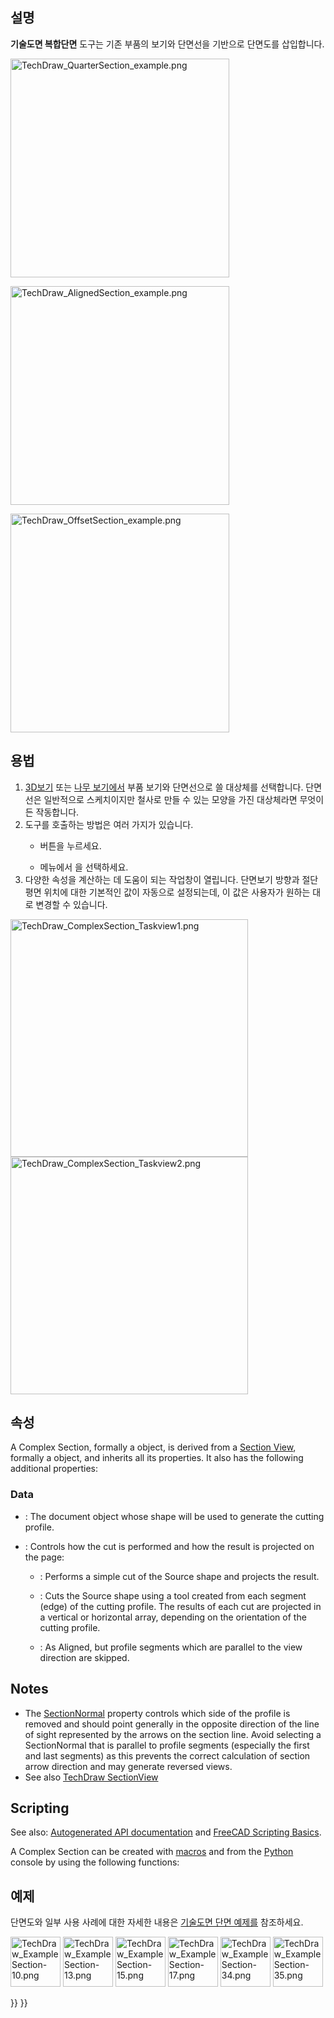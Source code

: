 <languages/>

{{Docnav
|[[TechDraw_SectionView/ko|단면도]]
|[[TechDraw_DetailView/ko|상세도]]
|[[TechDraw_Workbench/ko|기술도면 작업대]]
|IconL=TechDraw_SectionView.svg
|IconR=TechDraw_DetailView.svg
|IconC=Workbench_TechDraw.svg
}}

{{GuiCommand
|Name=기술도면 복합단면
|MenuLocation=기술도면 → 기술도면 보기 → 복합단면 삽입
|Workbenches=[[TechDraw_Workbench|TechDraw]]
|Version=0.21
|SeeAlso=[[TechDraw_SectionView/ko|기술도면 단면]], [[TechDraw_View/ko|기술도면 보기]]
}}

<span id="Description"></span>
==설명==

'''기술도면 복합단면''' 도구는 기존 부품의 보기와 단면선을 기반으로 단면도를 삽입합니다. 

[[Image:TechDraw_QuarterSection_example.png|350px]]
{{Caption|복합단면 도구로 만든 1/4 단면도}}

[[Image:TechDraw_AlignedSection_example.png|350px]]
{{Caption|복합단면 도구로 만든 정렬된 단면도}}

[[Image:TechDraw_OffsetSection_example.png|350px]]
{{Caption|복합단면 도구로 만든 계단 단면도}}

<span id="Usage"></span>
== 용법 ==

# [[3D_view/ko|3D보기]] 또는 [[Tree_view/ko|나무 보기]]에서 부품 보기와 단면선으로 쓸 대상체를 선택합니다. 단면선은 일반적으로 스케치이지만 철사로 만들 수 있는 모양을 가진 대상체라면 무엇이든 작동합니다.
# 도구를 호출하는 방법은 여러 가지가 있습니다.
#* {{Button|[[Image:TechDraw_ComplexSection.svg|16px]] [[TechDraw_ComplexSection/ko|복합단면 삽입]]}} 버튼을 누르세요.
#* 메뉴에서 {{MenuCommand|기술도면 → 기술도면 보기 → [[Image:TechDraw_ComplexSection.svg|16px]] 복합단면 삽입}}을 선택하세요.
# 다양한 속성을 계산하는 데 도움이 되는 작업창이 열립니다. 단면보기 방향과 절단평면 위치에 대한 기본적인 값이 자동으로 설정되는데, 이 값은 사용자가 원하는 대로 변경할 수 있습니다.

[[Image:TechDraw_ComplexSection_Taskview1.png|x380px]]
[[Image:TechDraw_ComplexSection_Taskview2.png|x380px]]

<span id="Properties"></span>
==속성==

A Complex Section, formally a {{Incode|TechDraw::DrawComplexSection}} object, is derived from a [[TechDraw_SectionView#Properties|Section View]], formally a {{Incode|TechDraw::DrawViewSection}} object, and inherits all its properties. It also has the following additional properties:

=== Data ===

{{TitleProperty|Cutting Tool}}

* {{PropertyData|Cutting Tool Wire Object}}: The document object whose shape will be used to generate the cutting profile.
* {{PropertyData|Projection Strategy}}: Controls how the cut is performed and how the result is projected on the page:
** {{Value|Offset}}: Performs a simple cut of the Source shape and projects the result.
** {{Value|Aligned}}: Cuts the Source shape using a tool created from each segment (edge) of the cutting profile. The results of each cut are projected in a vertical or horizontal array, depending on the orientation of the cutting profile.
** {{Value|NoParallel}}: As Aligned, but profile segments which are parallel to the view direction are skipped.

== Notes ==

* The [[TechDraw_SectionView#Data|SectionNormal]] property controls which side of the profile is removed and should point generally in the opposite direction of the line of sight represented by the arrows on the section line.  Avoid selecting a SectionNormal that is parallel to profile segments (especially the first and last segments) as this prevents the correct calculation of section arrow direction and may generate reversed views.
* See also [[TechDraw_SectionView#Notes|TechDraw SectionView]]

== Scripting ==

See also: [https://freecad.github.io/SourceDoc/ Autogenerated API documentation] and [[FreeCAD_Scripting_Basics|FreeCAD Scripting Basics]].

A Complex Section can be created with [[Macros|macros]] and from the [[Python|Python]] console by using the following functions:

{{Code|code=
doc = FreeCAD.ActiveDocument
box = doc.Box
profile = doc.Sketch
page = doc.Page

view = doc.addObject("TechDraw::DrawViewPart", "View")
page.addView(view)
view.Source = box
view.Direction = (0, 0, 1)

section = doc.addObject("TechDraw::DrawComplexSection", "ComplexSection")
page.addView(section)
section.BaseView = view
section.CuttingToolWireObject = profile
section.Direction = (0, 1, 0)
section.SectionNormal = (-1, 0, 0)
}}

<span id="Examples"></span>
==예제==

단면도와 일부 사용 사례에 대한 자세한 내용은 [[TechDraw_Section_Examples/ko|기술도면 단면 예제]]를 참조하세요.

[[Image:TechDraw_ExampleSection-10.png|80px|link=]]
[[Image:TechDraw_ExampleSection-13.png|80px|link=]]
[[Image:TechDraw_ExampleSection-15.png|80px|link=]]
[[Image:TechDraw_ExampleSection-17.png|80px|link=]]
[[Image:TechDraw_ExampleSection-34.png|80px|link=]]
[[Image:TechDraw_ExampleSection-35.png|80px|link=]]
 


{{Docnav
|[[TechDraw_SectionView/ko|단면도]]
|[[TechDraw_DetailView/ko|상세도]]
|[[TechDraw_Workbench/ko|기술도면 작업대]]
|IconL=TechDraw_SectionView.svg
|IconR=TechDraw_DetailView.svg
|IconC=Workbench_TechDraw.svg
}}

{{TechDraw Tools navi{{#translation:}}}}
{{Userdocnavi{{#translation:}}}}